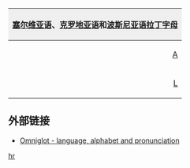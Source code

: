 {| style="margin:0.2em auto;padding:0;border:1px solid #ced8df;clear:{{{clear|both}}};width:{{{width|36em}}};"
! colspan="30" style="background:#efefef;"|[[塞尔维亚语]]、[[克罗地亚语]]和[[波斯尼亚语]][[盖伊式拉丁字母|拉丁字母]]
|- lang="hr"
|style="padding-left:0.15em;text-align:right;"|[[A]]
|style="padding-right:0.15em;text-align:left;"|[[a]]
|style="padding-left:0.15em;text-align:right;"|[[B]]
|style="padding-right:0.15em;text-align:left;"|[[b]]
|style="padding-left:0.15em;text-align:right;"|[[C]]
|style="padding-right:0.15em;text-align:left;"|[[c]]
|style="padding-left:0.15em;text-align:right;"|[[Č]]
|style="padding-right:0.15em;text-align:left;"|[[č]]
|style="padding-left:0.15em;text-align:right;"|[[Ć]]
|style="padding-right:0.15em;text-align:left;"|[[ć]]
|style="padding-left:0.15em;text-align:right;"|[[D]]
|style="padding-right:0.15em;text-align:left;"|[[d]]
|style="padding-left:0.15em;text-align:right;"|[[Dž]]
|style="padding-right:0.15em;text-align:left;"|[[dž]]
|style="padding-left:0.15em;text-align:right;"|[[Đ]]
|style="padding-right:0.15em;text-align:left;"|[[đ]]
|style="padding-left:0.15em;text-align:right;"|[[E]]
|style="padding-right:0.15em;text-align:left;"|[[e]]
|style="padding-left:0.15em;text-align:right;"|[[F]]
|style="padding-right:0.15em;text-align:left;"|[[f]]
|style="padding-left:0.15em;text-align:right;"|[[G]]
|style="padding-right:0.15em;text-align:left;"|[[g]]
|style="padding-left:0.15em;text-align:right;"|[[H]]
|style="padding-right:0.15em;text-align:left;"|[[h]]
|style="padding-left:0.15em;text-align:right;"|[[I]]
|style="padding-right:0.15em;text-align:left;"|[[i]]
|style="padding-left:0.15em;text-align:right;"|[[J]]
|style="padding-right:0.15em;text-align:left;"|[[j]]
|style="padding-left:0.15em;text-align:right;"|[[K]]
|style="padding-right:0.15em;text-align:left;"|[[k]]
|- lang="hr"
|style="padding-left:0.15em;text-align:right;"|[[L]]
|style="padding-right:0.15em;text-align:left;"|[[l]]
|style="padding-left:0.15em;text-align:right;"|[[Lj]]
|style="padding-right:0.15em;text-align:left;"|[[lj]]
|style="padding-left:0.15em;text-align:right;"|[[M]]
|style="padding-right:0.15em;text-align:left;"|[[m]]
|style="padding-left:0.15em;text-align:right;"|[[N]]
|style="padding-right:0.15em;text-align:left;"|[[n]]
|style="padding-left:0.15em;text-align:right;"|[[Nj]]
|style="padding-right:0.15em;text-align:left;"|[[nj]]
|style="padding-left:0.15em;text-align:right;"|[[O]]
|style="padding-right:0.15em;text-align:left;"|[[o]]
|style="padding-left:0.15em;text-align:right;"|[[P]]
|style="padding-right:0.15em;text-align:left;"|[[p]]
|style="padding-left:0.15em;text-align:right;"|[[R]]
|style="padding-right:0.15em;text-align:left;"|[[r]]
|style="padding-left:0.15em;text-align:right;"|[[S]]
|style="padding-right:0.15em;text-align:left;"|[[s]]
|style="padding-left:0.15em;text-align:right;"|[[Š]]
|style="padding-right:0.15em;text-align:left;"|[[š]]
|style="padding-left:0.15em;text-align:right;"|[[T]]
|style="padding-right:0.15em;text-align:left;"|[[t]]
|style="padding-left:0.15em;text-align:right;"|[[U]]
|style="padding-right:0.15em;text-align:left;"|[[u]]
|style="padding-left:0.15em;text-align:right;"|[[V]]
|style="padding-right:0.15em;text-align:left;"|[[v]]
|style="padding-left:0.15em;text-align:right;"|[[Z]]
|style="padding-right:0.15em;text-align:left;"|[[z]]
|style="padding-left:0.15em;text-align:right;"|[[Ž]]
|style="padding-right:0.15em;text-align:left;"|[[ž]]
|}<noinclude>
==外部链接==
*[http://www.omniglot.com/writing/serbo-croat.htm Omniglot - language, alphabet and pronunciation]
[[Category:拉丁字母模板|hr]]
</noinclude>